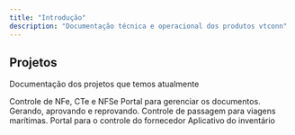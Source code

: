 ```yaml
---
title: "Introdução"
description: "Documentação técnica e operacional dos produtos vtconn"
---
```


## Projetos

Documentação dos projetos que temos atualmente

<Columns cols={2}>
  <Card
    title="VT XML"
    icon="pen-to-square"
    href="/development"
  >
    Controle de NFe, CTe e NFSe
  </Card>
  <Card
    title="Solicitação e aprovação de documentos"
    icon="palette"
    href="/controle-compras/introducao"
  >
    Portal para gerenciar os documentos. Gerando, aprovando e reprovando.
  </Card>
  <Card
    title="Navegar"
    icon="map"
    href="/essentials/navigation"
  >
    Controle de passagem para viagens marítimas.
  </Card>
  <Card
    title="Portal do fornecedor"
    icon="terminal"
    href="/api-reference/introduction"
  >
    Portal para o controle do fornecedor
  </Card>
  <Card
    title="inventario"
    icon="smartphone"
    href="/inventario/estrutura-aplicacao"
  >
    Aplicativo do inventário
  </Card>
</Columns>
